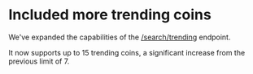 # Included more trending coins

We've expanded the capabilities of the [/search/trending](/reference/trending-search) endpoint. 

It now supports up to 15 trending coins, a significant increase from the previous limit of 7.
